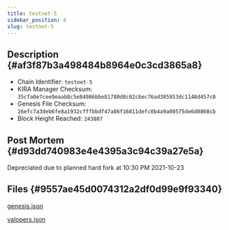 ```yaml
---
title: testnet-5
sidebar_position: 4
slug: testnet-5
---
```





## Description {#af3f87b3a498484b8964e0c3cd3865a8}

- Chain Identifier: `testnet-5`
- KIRA Manager Checksum: `35cfa0e7cee9eaab8c5e84986bbe81780d8c02c6ec76ad385953dc1148d457c0`
- Genesis File Checksum: `26efc7a3deb6fe8a1932cfffbbdf47a86f16811defc0b4a9a00575de6d0868cb`
- Block Height Reached: `243887`

## Post Mortem {#d93dd740983e4e4395a3c94c39a27e5a}


Depreciated due to planned hard fork at 10:30 PM 2021-10-23


## Files {#9557ae45d0074312a2df0d99e9f93340}


[genesis.json](https://prod-files-secure.s3.us-west-2.amazonaws.com/9b5bfc45-bdb5-4b46-80e6-aabe3cae64d0/a9831e94-76a1-4bb1-819e-16abca5ead3a/genesis.json?X-Amz-Algorithm=AWS4-HMAC-SHA256&X-Amz-Content-Sha256=UNSIGNED-PAYLOAD&X-Amz-Credential=AKIAT73L2G45HZZMZUHI%2F20241001%2Fus-west-2%2Fs3%2Faws4_request&X-Amz-Date=20241001T071426Z&X-Amz-Expires=3600&X-Amz-Signature=2d2d44ab1ebeb4c770f1793dcb2e6d33ee507d42c37c87f1741ac0f9b2989ee6&X-Amz-SignedHeaders=host&x-id=GetObject)


[valopers.json](https://prod-files-secure.s3.us-west-2.amazonaws.com/9b5bfc45-bdb5-4b46-80e6-aabe3cae64d0/81d6c1cb-3115-47ab-81d9-14ae95543d6f/valopers.json?X-Amz-Algorithm=AWS4-HMAC-SHA256&X-Amz-Content-Sha256=UNSIGNED-PAYLOAD&X-Amz-Credential=AKIAT73L2G45HZZMZUHI%2F20241001%2Fus-west-2%2Fs3%2Faws4_request&X-Amz-Date=20241001T071426Z&X-Amz-Expires=3600&X-Amz-Signature=b6d6f7c6c4e1e159d6ee6d7f39c97ec16032916dd1bbe35122a356a7b29c649d&X-Amz-SignedHeaders=host&x-id=GetObject)

